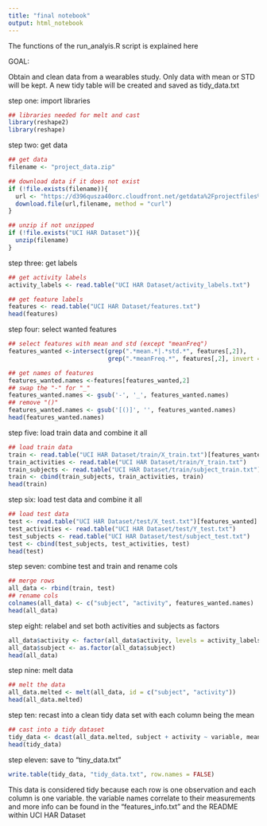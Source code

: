 ```yaml
---
title: "final notebook"
output: html_notebook
---
```


The functions of the run_analyis.R script is explained here

GOAL:

Obtain and clean data from a wearables study. Only data with mean or STD will be kept. A new tidy table will be created and saved as tidy_data.txt

step one: import libraries


```r
## libraries needed for melt and cast
library(reshape2)
library(reshape)
```

step two: get data
```r
## get data
filename <- "project_data.zip"

## download data if it does not exist
if (!file.exists(filename)){
  url <- "https://d396qusza40orc.cloudfront.net/getdata%2Fprojectfiles%2FUCI%20HAR%20Dataset.zip"
  download.file(url,filename, method = "curl")
}

## unzip if not unzipped
if (!file.exists("UCI HAR Dataset")){
  unzip(filename)
}
```

step three: get labels

```r
## get activity labels
activity_labels <- read.table("UCI HAR Dataset/activity_labels.txt")

## get feature labels
features <- read.table("UCI HAR Dataset/features.txt")
head(features)
```

step four: select wanted features

```r
## select features with mean and std (except "meanFreq")
features_wanted <-intersect(grep(".*mean.*|.*std.*", features[,2]), 
                            grep(".*meanFreq.*", features[,2], invert = TRUE))

## get names of features
features_wanted.names <-features[features_wanted,2]
## swap the "-" for "_"
features_wanted.names <- gsub('-', '_', features_wanted.names)
## remove "()"
features_wanted.names <- gsub('[()]', '', features_wanted.names)
head(features_wanted.names)
```

step five: load train data and combine it all

```r
## load train data
train <- read.table("UCI HAR Dataset/train/X_train.txt")[features_wanted]
train_activities <- read.table("UCI HAR Dataset/train/Y_train.txt")
train_subjects <- read.table("UCI HAR Dataset/train/subject_train.txt")
train <- cbind(train_subjects, train_activities, train)
head(train)
```

step six: load test data and combine it all

```r
## load test data
test <- read.table("UCI HAR Dataset/test/X_test.txt")[features_wanted]
test_activities <- read.table("UCI HAR Dataset/test/Y_test.txt")
test_subjects <- read.table("UCI HAR Dataset/test/subject_test.txt")
test <- cbind(test_subjects, test_activities, test)
head(test)
```

step seven: combine test and train and rename cols

```r
## merge rows
all_data <- rbind(train, test)
## rename cols
colnames(all_data) <- c("subject", "activity", features_wanted.names)
head(all_data)
```

step eight: relabel and set both activities and subjects as factors

```r
all_data$activity <- factor(all_data$activity, levels = activity_labels[,1], labels = activity_labels[,2])
all_data$subject <- as.factor(all_data$subject)
head(all_data)
```
step nine: melt data

```r
## melt the data
all_data.melted <- melt(all_data, id = c("subject", "activity"))
head(all_data.melted)
```
step ten: recast into a clean tidy data set with each column being the mean

```r
## cast into a tidy dataset
tidy_data <- dcast(all_data.melted, subject + activity ~ variable, mean)
head(tidy_data)
```
step eleven: save to "tiny_data.txt"

```r
write.table(tidy_data, "tidy_data.txt", row.names = FALSE)
```

This data is considered tidy because each row is one observation and each column is one variable. the variable names correlate to their measurements and more info can be found in the "features_info.txt" and the README within UCI HAR Dataset

